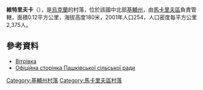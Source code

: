 {{coord|50|19|21|N|29|51|59|E|scale:30000|display=title}}

'''維特里夫卡'''（{{lang-uk|Вітрівка}}），是[[烏克蘭|烏克蘭]]的村落，位於該國中北部[[基輔州|基輔州]]，由[[馬卡里夫區|馬卡里夫區]]負責管轄，面積0.12平方公里，海拔高度180米，2001年人口254，人口密度每平方公里2,375人。

==參考資料==
* [http://w1.c1.rada.gov.ua/pls/z7502/A005?rdat1=14.07.2012&rf7571=16071 Вітрівка]{{dead link|date=2018年4月 |bot=InternetArchiveBot |fix-attempted=yes }}
* [http://rada-makariv.org/pashkivska-silska-rada.html Офіційна сторінка Пашківської сільської ради]{{dead link|date=2018年4月 |bot=InternetArchiveBot |fix-attempted=yes }}

{{DEFAULTSORT:Вітрівка}}
[[Category:基輔州村落|Category:基輔州村落]]
[[Category:馬卡里夫區村落|Category:馬卡里夫區村落]]


{{Kiev-geo-stub}}